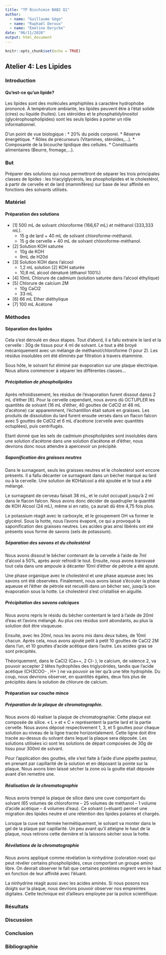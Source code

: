 ```yaml
---
title: "TP Biochimie BAB2 Q1"
author: 
  - name: "Guillaume Gégo"
  - name: "Raphaël Deroux"
  - name: "Emeline Derycke"
date: "06/11/2020"
output: html_document
---
```


```r
knitr::opts_chunk$set(echo = TRUE)
```

## **Atelier 4:** Les Lipides

### Introduction
#### Qu’est-ce qu’un lipide?
Les lipides sont des molécules amphiphiles à caractère hydrophobe prononcé. À température ambiante, les lipides peuvent être à l'état solide (cires) ou liquide (huiles). Les stéroïdes et le phosphatidylinositol (glycérophospholipides) sont les seuls lipides à porter un rôle informationnel.

D’un point de vue biologique :
* 20% du poids corporel.
* Réserve énergétique.
* Rôles de précurseurs (Vitamines, stéroïdes,…).
* Composante de la bicouche lipidique des cellules.
* Constituants alimentaires (Beurre, fromage,…).
  
### But
Préparer des solutions qui nous permettront de séparer les trois principales classes de lipides : les triacylglycérols, les phospholipides et le cholestérol, à partir de cervelle et de lard (mammifères) sur base de leur affinité en fonctions des solvants utilisés.
  
### Matériel
  
#### Préparation des solutions
* [1] 500 mL de solvant chloroforme (166,67 mL) et méthanol (333,333 mL).
  + 15 g de lard + 40 mL de solvant chloroforme-méthanol.
  + 15 g de cervelle + 40 mL de solvant chloroforme-méthanol.
* [2] Solution KOH saturée
  + 10g de KOH
  + 9mL de H20d
* [3] Solution KOH dans l'alcool
  + 1,2 mL solution [2] KOH saturée
  + 10,8 mL alcool dénaturé (éthanol 100%)
* [4] 10mL Chlorure de cadmium (solution saturée dans l'alcool éthylique)
* [5] Chlorure de calcium 2M
  + 10g CaCl2
  + 33 mL
* [6] 66 mL Ether diéthylique
* [7] 100 mL Acétone
  
### Méthodes
  
#### Séparation des lipides
Cela s’est déroulé en deux étapes. Tout d’abord, il a fallu extraire le lard et la cervelle : 30g de tissus pour 4 ml de solvant. Le tout a été broyé mécaniquement avec un mélange de méthanol/chloroforme (1 pour 2). Les résidus insolubles ont été éliminés par filtration à  travers étammine. 
  
Sous hôte, le solvant fut éliminé par évaporation sur une plaque électrique. Nous allons commencer à séparer les différentes classes…
  
##### Précipitation de phospholipides
Après refroidissement, les résidus de l'évaporation furent dissout danss 2 mL d'éther [6]. Pour la cervelle cependant, nous avons dû OCTUPLER les quantités de solvant (16 mL d'éther, 40 gouttes de CdCl2 et 48 mL d'acétone) car apparemment, l'échantillon était saturé en graisses. Les produits de dissolution du lard furent ensuite versés dans un flacon falcon avec 5 gouttes de CdCl2 et 6 mL d'acétone (cervelle avec quantités octuplées), puis centrifugés.
  
Etant donné que les sels de cadmium phospholipides sont insolubles dans une solution d'acétone dans une solution d’acétone et d’éther, nous devrions donc nous attendre à apercevoir un précipité.
  
##### Saponification des graisses neutres
Dans le surnageant, seuls les graisses neutres et le cholestérol sont encore présents. Il a fallu décanter ce surnageant dans un bécher marqué au lard ou à la cervelle. Une solution de KOHalcool a été ajoutée et le tout a été mélangé. 

Le surnageant de cerveau faisait 38 mL, et le culot occupait jusqu'à 2 ml dans le flacon falcon. Nous avons donc décider de quadrupler la quantité de KOH Alcool (24 mL), même si en ratio, ça aurait dû être 4,75 fois plus. 
  
Le potassium réagit avec le carboxyle, et le groupement OH va former le glycérol. Sous la hotte, nous l’avons évaporé, ce qui a provoqué la saponification des graisses neutres. Les acides gras ainsi libérés ont été présents sous forme de savons (sels de potassium).
  
##### Séparation des savons et du cholestérol
Nous avons dissout le bêcher contenant de la cervelle à l’aide de 7ml d’alcool à 50%, après avoir refroidi le tout. Ensuite, nous avons transvasé tout cela dans une ampoule à décanter 10ml d’éther de pétrole a été ajouté. 
  
Une phase organique avec le cholestérol et une phase aqueuse avec les savons ont été observées. Finalement, nous avons laissé s’écouler la phase aqueuse et l’éther de pétrole est recueilli dans un bêcher sec, jusqu’à son évaporation sous la hotte. Le cholestérol s’est cristallisé en aiguille.
  
##### Précipitation des savons calciques
Nous avons repris le résidu du bêcher contentant le lard à l’aide de 20ml d’eau et l’avons mélangé. Au plus ces résidus sont abondants, au plus la solution doit être visqueuse.
  
Ensuite, avec les 20ml, nous les avons mis dans deux tubes, de 10ml chacun. Après cela, nous avons ajouté petit à petit 10 gouttes de CaCl2 2M dans l’un, et 10 gouttes d’acide acétique dans l’autre. Les acides gras se sont précipités.
  
Théoriquement, dans le CaCl2 (Ca++, 2 Cl- ), le calcium, de valence 2, va pouvoir accepter 2 têtes hydrophiles des triglycérides, tandis que l’acide acétique (CH3COO- , H+ ) ne va pouvoir se lier qu’à une tête hydrophile. Du coup, nous devrions observer, en quantités égales, deux fois plus de précipités dans la solution de chlorure de calcium.

#### Préparation sur couche mince
  
##### Préparation de la plaque de chromatographie. 
Nous avons dû réaliser la plaque de chromatographie: Cette plaque est composée de silice. « L » et « C » représentent la partie lard et la partie cervelle. Nous avons déposé respectivement 1, 3, et 5 gouttes pour chaque solution au niveau de la ligne tracée horizontalement. Cette ligne doit être tracée au-dessus du solvant dans lequel la plaque sera déposée. Les solutions utilisées ici sont les solutions de départ composées de 30g de tissu pour 300ml de solvant.
  
Pour l’application des gouttes, elle s’est faite à l’aide d’une pipette pasteur, en prenant par capillarité de la solution et en déposant la pointe sur la plaque. Nous avons bien laissé sécher la zone où la goutte était déposée avant d’en remettre une.
  
##### Réalisation de la chromatographie
Nous avons trempé la plaque de silice dans une cuve comportant du solvant (65 volumes de chloroforme – 25 volumes de méthanol – 1 volume d’acide acétique – 4 volumes d’eau). Ce solvant (=éluant) permet une migration des lipides neutre et une rétention des lipides polaires et chargés.
  
Lorsque la cuve est fermée hermétiquement, le solvant va monter dans le gel de la plaque par capillarité. Un peu avant qu’il atteigne le haut de la plaque, nous retirons cette dernière et la laissons sécher sous la hotte.
  
##### Révélations de la chromatographie
Nous avons appliqué comme révélation la ninhydrine (coloration rose) qui peut révéler certains phospholipides, ceux comportant un groupe amino libre. On devrait observer le fait que certaines protéines migrent vers le haut en fonction de leur affinité avec l’éluant.
  
La ninhydrine réagit aussi avec les acides aminés. Si nous posons nos doigts sur la plaque, nous devrions pouvoir observer nos empreintes digitales. Cette technique est d’ailleurs employée par la police scientifique.
  
### Résultats

  
### Discussion

  
### Conclusion


### Bibliographie


